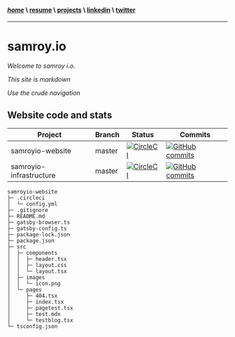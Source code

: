 #### [*home*](/) \ [resume](/resume) \ [projects](/projects) \ [linkedin](https://www.linkedin.com/in/samroy92/) \ [twitter]()
---
# samroy.io

*Welcome to samroy i.o.*

*This site is markdown*

*Use the crude navigation*

## Website code and stats

**Project**|**Branch**|**Status**|**Commits**
---|---|---|---
samroyio-website|master|[![CircleCI](https://circleci.com/gh/samroy92/samroyio-website/tree/master.svg?style=svg)](https://circleci.com/gh/samroy92/samroyio-website/tree/master)|[![GitHub commits](https://badgen.net/github/commits/samroy92/samroyio-website)](https://GitHub.com/samroy92/samroyio-website/commit/)
samroyio-infrastructure|master|[![CircleCI](https://circleci.com/gh/samroy92/samroyio-infrastructure/tree/master.svg?style=svg)](https://circleci.com/gh/samroy92/samroyio-infrastructure/tree/master)|[![GitHub commits](https://badgen.net/github/commits/samroy92/samroyio-infrastructure)](https://GitHub.com/samroy92/samroyio-infrastructure/commit/)


```
samroyio-website
├─ .circleci
│  └─ config.yml
├─ .gitignore
├─ README.md
├─ gatsby-browser.ts
├─ gatsby-config.ts
├─ package-lock.json
├─ package.json
├─ src
│  ├─ components
│  │  ├─ header.tsx
│  │  ├─ layout.css
│  │  └─ layout.tsx
│  ├─ images
│  │  └─ icon.png
│  └─ pages
│     ├─ 404.tsx
│     ├─ index.tsx
│     ├─ pagetest.tsx
│     ├─ test.mdx
│     └─ testblog.tsx
└─ tsconfig.json
```